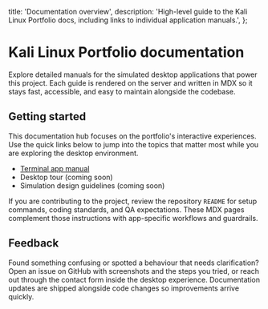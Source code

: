   title: 'Documentation overview',
  description:
    'High-level guide to the Kali Linux Portfolio docs, including links to individual application manuals.',
};

# Kali Linux Portfolio documentation

Explore detailed manuals for the simulated desktop applications that power this project. Each guide is rendered on the server and written in MDX so it stays fast, accessible, and easy to maintain alongside the codebase.

## Getting started

This documentation hub focuses on the portfolio's interactive experiences. Use the quick links below to jump into the topics that matter most while you are exploring the desktop environment.

- [Terminal app manual](/docs/terminal)
- Desktop tour (coming soon)
- Simulation design guidelines (coming soon)

If you are contributing to the project, review the repository `README` for setup commands, coding standards, and QA expectations. These MDX pages complement those instructions with app-specific workflows and guardrails.

## Feedback

Found something confusing or spotted a behaviour that needs clarification? Open an issue on GitHub with screenshots and the steps you tried, or reach out through the contact form inside the desktop experience. Documentation updates are shipped alongside code changes so improvements arrive quickly.
